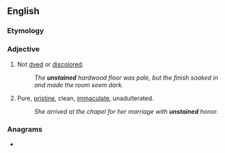 ==English==

===Etymology===
{{prefix|en|un|stained}}

===Adjective===
{{en-adj|-}}

# Not [[dyed]] or [[discolored]].
#: ''The '''unstained''' hardwood floor was pale, but the finish soaked in and made the room seem dark.''
# Pure, [[pristine]], clean, [[immaculate]], unadulterated.
#: ''She arrived at the chapel for her marriage with '''unstained''' honor.''

===Anagrams===
* {{anagrams|en|antidunes|inundates|unsainted}}